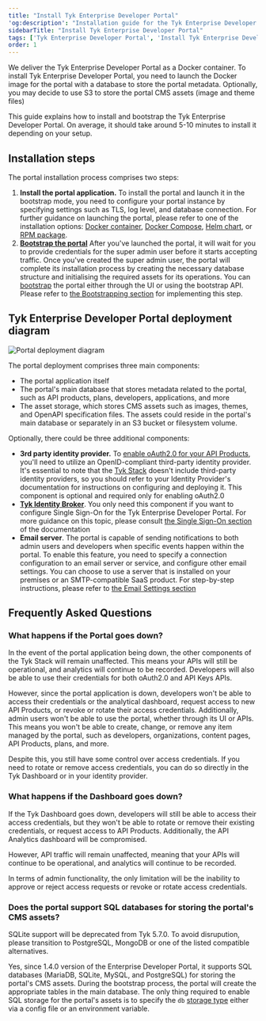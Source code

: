```yaml
---
title: "Install Tyk Enterprise Developer Portal"
'og:description': "Installation guide for the Tyk Enterprise Developer Portal"
sidebarTitle: "Install Tyk Enterprise Developer Portal"
tags: ['Tyk Enterprise Developer Portal', 'Install Tyk Enterprise Developer Portal', 'Bootstrap Tyk Enterprise Developer Portal']
order: 1
---
```


We deliver the Tyk Enterprise Developer Portal as a Docker container. To  install Tyk Enterprise Developer Portal, you need to launch the Docker image for the portal with a database to store the portal metadata.
Optionally, you may decide to use S3 to store the portal CMS assets (image and theme files)

This guide explains how to install and bootstrap the Tyk Enterprise Developer Portal. On average, it should take around 5-10 minutes to install it depending on your setup.

##  Installation steps
The portal installation process comprises two steps:
1. **Install the portal application.** To install the portal and launch it in the bootstrap mode, you need to configure your portal instance by specifying settings such as TLS, log level, and database connection.
For further guidance on launching the portal, please refer to one of the installation options: [Docker container](/5.6/product-stack/tyk-enterprise-developer-portal/deploy/install-tyk-enterprise-portal/install-portal-using-docker), [Docker Compose](/5.6/product-stack/tyk-enterprise-developer-portal/deploy/install-tyk-enterprise-portal/install-portal-using-docker-compose), [Helm chart](/5.6/product-stack/tyk-enterprise-developer-portal/deploy/install-tyk-enterprise-portal/install-portal-using-helm), or [RPM package](/5.6/product-stack/tyk-enterprise-developer-portal/deploy/install-tyk-enterprise-portal/install-portal-using-rpm).
2. **[Bootstrap the portal](/5.6/product-stack/tyk-enterprise-developer-portal/deploy/bootstrapping-portal)** After you've launched the portal, it will wait for you to provide credentials for the super admin user before it starts accepting traffic.
Once you've created the super admin user, the portal will complete its installation process by creating the necessary database structure and initialising the required assets for its operations. You can [bootstrap](/5.6/product-stack/tyk-enterprise-developer-portal/deploy/bootstrapping-portal) the portal either through the UI or using the bootstrap API.
Please refer to [the Bootstrapping section](/5.6/product-stack/tyk-enterprise-developer-portal/deploy/bootstrapping-portal) for implementing this step.

## Tyk Enterprise Developer Portal deployment diagram
<img src="/img/dashboard/portal-management/enterprise-portal/portal-deployment-diagram.png" alt="Portal deployment diagram" />
<br/>

The portal deployment comprises three main components:
- The portal application itself
- The portal's main database that stores metadata related to the portal, such as API products, plans, developers, applications, and more
- The asset storage, which stores CMS assets such as images, themes, and OpenAPI specification files. The assets could reside in the portal's main database or separately in an S3 bucket or filesystem volume.

Optionally, there could be three additional components:
- **3rd party identity provider.** To [enable oAuth2.0 for your API Products](/5.6/content/tyk-stack/tyk-developer-portal/enterprise-developer-portal/api-access/dynamic-client-registration.md), you'll need to utilize an OpenID-compliant third-party identity provider.
It's essential to note that the [Tyk Stack](/5.6/content/tyk-stack.md) doesn't include third-party identity providers, so you should refer to your Identity Provider's documentation for instructions on configuring and deploying it.
This component is optional and required only for enabling oAuth2.0
- **[Tyk Identity Broker](/5.6/content/tyk-identity-broker/getting-started.md)**. You only need this component if you want to configure Single Sign-On for the Tyk Enterprise Developer Portal.
For more guidance on this topic, please consult [the Single Sign-On section](/5.6/content/tyk-stack/tyk-developer-portal/enterprise-developer-portal/managing-access/enable-sso.md) of the documentation
- **Email server**. The portal is capable of sending notifications to both admin users and developers when specific events happen within the portal.
To enable this feature, you need to specify a connection configuration to an email server or service, and configure other email settings.
You can choose to use a server that is installed on your premises or an SMTP-compatible SaaS product.
For step-by-step instructions, please refer to [the Email Settings section](/5.6/content/tyk-stack/tyk-developer-portal/enterprise-developer-portal/customise-enterprise-portal/full-customisation/email-customization.md)

## Frequently Asked Questions
### What happens if the Portal goes down?
In the event of the portal application being down, the other components of the Tyk Stack will remain unaffected.
This means your APIs will still be operational, and analytics will continue to be recorded.
Developers will also be able to use their credentials for both oAuth2.0 and API Keys APIs.

However, since the portal application is down, developers won't be able to access their credentials or the analytical dashboard, request access to new API Products, or revoke or rotate their access credentials.
Additionally, admin users won't be able to use the portal, whether through its UI or APIs.
This means you won't be able to create, change, or remove any item managed by the portal, such as developers, organizations, content pages, API Products, plans, and more.

Despite this, you still have some control over access credentials.
If you need to rotate or remove access credentials, you can do so directly in the Tyk Dashboard or in your identity provider.

### What happens if the Dashboard goes down?
If the Tyk Dashboard goes down, developers will still be able to access their access credentials, but they won't be able to rotate or remove their existing credentials, or request access to API Products.
Additionally, the API Analytics dashboard will be compromised.

However, API traffic will remain unaffected, meaning that your APIs will continue to be operational, and analytics will continue to be recorded.

In terms of admin functionality, the only limitation will be the inability to approve or reject access requests or revoke or rotate access credentials.


### Does the portal support SQL databases for storing the portal's CMS assets?


<Note>
SQLite support will be deprecated from Tyk 5.7.0. To avoid disrupution, please transition to PostgreSQL, MongoDB or one of the listed compatible alternatives.
</Note>


Yes, since 1.4.0 version of the Enterprise Developer Portal, it supports SQL databases (MariaDB, SQLite, MySQL, and PostgreSQL) for storing the portal's CMS assets.
During the bootstrap process, the portal will create the appropriate tables in the main database. The only thing required to enable SQL storage for the portal's assets is to specify the `db` [storage type](/5.6/product-stack/tyk-enterprise-developer-portal/deploy/configuration#portal_storage) either via a config file or an environment variable.